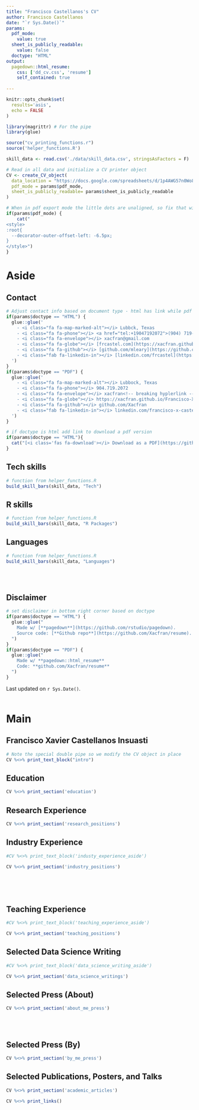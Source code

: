 ```yaml
---
title: "Francisco Castellanos's CV"
author: Francisco Castellanos
date: "`r Sys.Date()`"
params:
  pdf_mode:
    value: true
  sheet_is_publicly_readable:
    value: false
  doctype: "HTML"
output:
  pagedown::html_resume:
    css: ['dd_cv.css', 'resume']
    self_contained: true
    
---
```


```r
knitr::opts_chunk$set(
  results='asis', 
  echo = FALSE
)

library(magrittr) # For the pipe
library(glue)

source("cv_printing_functions.r")
source('helper_functions.R')

skill_data <- read.csv('./data/skill_data.csv', stringsAsFactors = F)

# Read in all data and initialize a CV printer object
CV <- create_CV_object(
  data_location = "https://docs.google.com/spreadsheets/d/1p4AWG57n0Wo8RXVZmCaaMkbcvM5AM_-3VnirM74LBds/edit?usp=drivesdk",  
  pdf_mode = params$pdf_mode,
  sheet_is_publicly_readable= params$sheet_is_publicly_readable
)

```


```r
# When in pdf export mode the little dots are unaligned, so fix that with some conditional CSS.
if(params$pdf_mode) {
    cat("
<style>
:root{
  --decorator-outer-offset-left: -6.5px;
}
</style>")
}
```


Aside
================================================================================

Contact {#contact}
--------------------------------------------------------------------------------

```r
# Adjust contact info based on document type - html has link while pdf does not
if(params$doctype == "HTML") {
  glue::glue('
    - <i class="fa fa-map-marked-alt"></i> Lubbck, Texas
    - <i class="fa fa-phone"></i> <a href="tel:+19047192072">(904) 719-2072</a>
    - <i class="fa fa-envelope"></i> xacfran@gmail.com
    - <i class="fa fa-globe"></i> [frcastel.com](https://xacfran.github.io/Francisco-X-Castellanos/)
    - <i class="fa fa-github"></i> [github.com/mleary](https://github.com/Xacfran)
    - <i class="fab fa-linkedin-in"></i> [linkedin.com/frcastel](https://www.linkedin.com/in/francisco-x-castellanos)
  ')
} 
if(params$doctype == "PDF") {
  glue::glue('
    - <i class="fa fa-map-marked-alt"></i> Lubbock, Texas
    - <i class="fa fa-phone"></i> 904.719.2072
    - <i class="fa fa-envelope"></i> xacfran<!-- breaking hyplerlink -->@gmail.com
    - <i class="fa fa-globe"></i> https://xacfran.github.io/Francisco-X-Castellanos/
    - <i class="fa fa-github"></i> github.com/Xacfran
    - <i class="fab fa-linkedin-in"></i> linkedin.com/francisco-x-castellanos
  ')
}
```



```r
# if doctype is html add link to download a pdf version
if(params$doctype == "HTML"){
  cat("[<i class='fas fa-download'></i> Download as a PDF](https://github.com/mleary/resume/raw/main/mleary_resume.pdf)")
}
```

Tech skills {#skills}
--------------------------------------------------------------------------------

```r
# function from helper_functions.R
build_skill_bars(skill_data, "Tech")
```

R skills {#rpackages}
--------------------------------------------------------------------------------

```r
# function from helper_functions.R
build_skill_bars(skill_data, "R Packages")
```

Languages {#languages}
--------------------------------------------------------------------------------

```r
# function from helper_functions.R
build_skill_bars(skill_data, "Languages")
```

<br>
<br>

Disclaimer {#disclaimer}
--------------------------------------------------------------------------------


```r
# set disclaimer in bottom right corner based on doctype
if(params$doctype == "HTML") {
  glue::glue("
    Made w/ [**pagedown**](https://github.com/rstudio/pagedown).   
    Source code: [**Github repo**](https://github.com/Xacfran/resume).
  ")
} 
if(params$doctype == "PDF") {
  glue::glue("
    Made w/ **pagedown::html_resume**
    Code: **github.com/Xacfran/resume** 
  ")
}
```


Last updated on `r Sys.Date()`.
<br>
<br>


Main
================================================================================

Francisco Xavier Castellanos Insuasti {#title}
--------------------------------------------------------------------------------

```r
# Note the special double pipe so we modify the CV object in place
CV %<>% print_text_block("intro") 
```



Education {data-icon=graduation-cap data-concise=true}
--------------------------------------------------------------------------------

```r
CV %<>% print_section('education')
```



Research Experience {data-icon=laptop}
--------------------------------------------------------------------------------

```r
CV %<>% print_section('research_positions')
```



Industry Experience {data-icon=suitcase}
--------------------------------------------------------------------------------

::: aside
```r
#CV %<>% print_text_block('industy_experience_aside')
```
:::

```r
CV %<>% print_section('industry_positions')
```

<!-- These breaks just force a new page so section doesnt get cut off -->
<br>
<br>
<br>

Teaching Experience {data-icon=chalkboard-teacher}
--------------------------------------------------------------------------------

::: aside
```r
#CV %<>% print_text_block('teaching_experience_aside')
```
:::

```r
CV %<>% print_section('teaching_positions')
```



Selected Data Science Writing {data-icon=chart-line}
--------------------------------------------------------------------------------

::: aside
```r
#CV %<>% print_text_block('data_science_writing_aside')
```
:::

```r
CV %<>% print_section('data_science_writings')
```



Selected Press (About)  {data-icon=newspaper}
--------------------------------------------------------------------------------

```r
CV %<>% print_section('about_me_press')
```


<br>
<br>


Selected Press (By)  {data-icon=newspaper}
--------------------------------------------------------------------------------

```r
CV %<>% print_section('by_me_press')
```



Selected Publications, Posters, and Talks {data-icon=book}
--------------------------------------------------------------------------------

```r
CV %<>% print_section('academic_articles')
```



```r
CV %<>% print_links()
```

